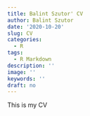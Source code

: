 ```yaml
---
title: Balint Szutor' CV
author: Balint Szutor
date: '2020-10-20'
slug: CV
categories:
  - R
tags:
  - R Markdown
description: ''
image: ''
keywords: ''
draft: no
---
```


This is my CV